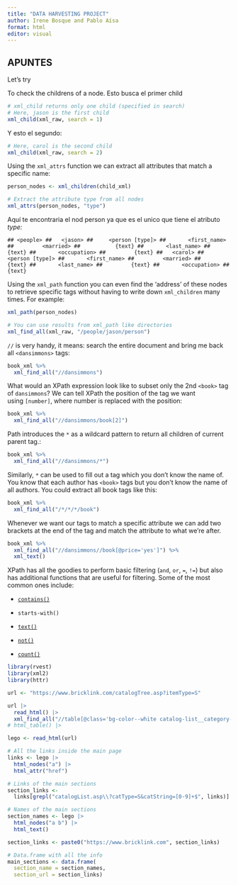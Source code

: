 ```yaml
---
title: "DATA HARVESTING PROJECT"
author: Irene Bosque and Pablo Aísa
format: html
editor: visual
---
```


## APUNTES

Let's try

To check the childrens of a node. Esto busca el primer child

```r
# xml_child returns only one child (specified in search)
# Here, jason is the first child
xml_child(xml_raw, search = 1)
```

Y esto el segundo:

```r
# Here, carol is the second child
xml_child(xml_raw, search = 2)
```

Using the `xml_attrs` function we can extract all attributes that match a specific name:

```r
person_nodes <- xml_children(child_xml)
```

```r
# Extract the attribute type from all nodes
xml_attrs(person_nodes, "type")
```

Aquí te encontraria el nod person ya que es el unico que tiene el atributo *type:*

```         
## <people> ##   <jason> ##     <person [type]> ##       <first_name> ##         <married> ##           {text} ##       <last_name> ##         {text} ##       <occupation> ##         {text} ##   <carol> ##     <person [type]> ##       <first_name> ##         <married> ##           {text} ##       <last_name> ##         {text} ##       <occupation> ##         {text}
```

Using the `xml_path` function you can even find the ‘address’ of these nodes to retrieve specific tags without having to write down `xml_children` many times. For example:

```r
xml_path(person_nodes)

# You can use results from xml_path like directories
xml_find_all(xml_raw, "/people/jason/person")
```

`//` is very handy, it means: search the entire document and bring me back all `<dansimmons>` tags:

```r
book_xml %>%
  xml_find_all("//dansimmons")
```

What would an XPath expression look like to subset only the 2nd `<book>` tag of `dansimmons`? We can tell XPath the position of the tag we want using `[number]`, where number is replaced with the position:

```r
book_xml %>%
  xml_find_all("//dansimmons/book[2]")
```

Path introduces the `*` as a wildcard pattern to return all children of current parent tag.:

```r
book_xml %>%
  xml_find_all("//dansimmons/*")
```

Similarly, `*` can be used to fill out a tag which you don’t know the name of. You know that each author has `<book>` tags but you don’t know the name of all authors. You could extract all book tags like this:

```r
book_xml %>%
  xml_find_all("/*/*/*/book")
```

Whenever we want our tags to match a specific attribute we can add two brackets at the end of the tag and match the attribute to what we’re after.

```r
book_xml %>%
  xml_find_all("//dansimmons//book[@price='yes']") %>%
  xml_text()
```

XPath has all the goodies to perform basic filtering (`and`, `or`, `=`, `!=`) but also has additional functions that are useful for filtering. Some of the most common ones include:

-   [`contains()`](https://tidyselect.r-lib.org/reference/starts_with.html)

-   `starts-with()`

-   [`text()`](https://rdrr.io/r/graphics/text.html)

-   [`not()`](https://magrittr.tidyverse.org/reference/aliases.html)

-   [`count()`](https://dplyr.tidyverse.org/reference/count.html)

```r
library(rvest)
library(xml2)
library(httr)

url <- "https://www.bricklink.com/catalogTree.asp?itemType=S"

url |> 
  read_html() |> 
  xml_find_all("//table[@class='bg-color--white catalog-list__category-list--internal catalog-tree__category-list--internal']//div[contains(text(), 'Tree')]")#|> xml_parent() |> xml_parent() |> xml_parent() |> 
# html_table() |> 

lego <- read_html(url)

# All the links inside the main page
links <- lego |>
  html_nodes("a") |> 
  html_attr("href")

# Links of the main sections
section_links <- 
  links[grepl("catalogList.asp\\?catType=S&catString=[0-9]+$", links)]

# Names of the main sections
section_names <- lego |> 
  html_nodes("a b") |> 
  html_text()

section_links <- paste0("https://www.bricklink.com", section_links)

# Data.frame with all the info
main_sections <- data.frame(
  section_name = section_names,
  section_url = section_links)

```
